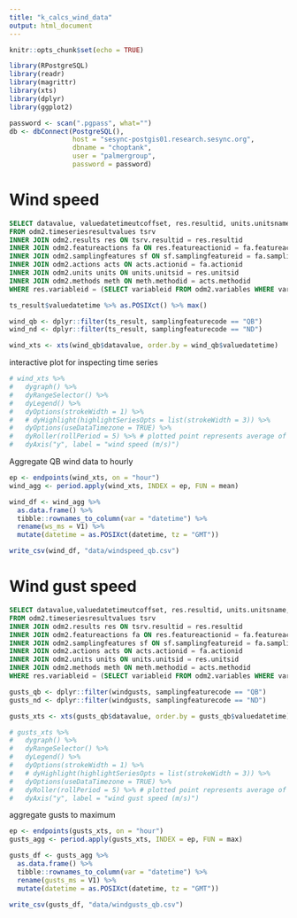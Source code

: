 ```yaml
---
title: "k_calcs_wind_data"
output: html_document
---
```


```r
knitr::opts_chunk$set(echo = TRUE)
```

```r
library(RPostgreSQL)
library(readr)
library(magrittr)
library(xts)
library(dplyr)
library(ggplot2)
```

```r
password <- scan(".pgpass", what="")
db <- dbConnect(PostgreSQL(), 
                host = "sesync-postgis01.research.sesync.org",
                dbname = "choptank", 
                user = "palmergroup",
                password = password)
```

# Wind speed


```sql
SELECT datavalue, valuedatetimeutcoffset, res.resultid, units.unitsname, valuedatetime, sf.samplingfeaturecode, meth.methodcode
FROM odm2.timeseriesresultvalues tsrv
INNER JOIN odm2.results res ON tsrv.resultid = res.resultid
INNER JOIN odm2.featureactions fa ON res.featureactionid = fa.featureactionid
INNER JOIN odm2.samplingfeatures sf ON sf.samplingfeatureid = fa.samplingfeatureid
INNER JOIN odm2.actions acts ON acts.actionid = fa.actionid
INNER JOIN odm2.units units ON units.unitsid = res.unitsid
INNER JOIN odm2.methods meth ON meth.methodid = acts.methodid
WHERE res.variableid = (SELECT variableid FROM odm2.variables WHERE variablenamecv = 'Wind speed')
```


```r
ts_result$valuedatetime %>% as.POSIXct() %>% max()
```

```r
wind_qb <- dplyr::filter(ts_result, samplingfeaturecode == "QB")
wind_nd <- dplyr::filter(ts_result, samplingfeaturecode == "ND")
```

```r
wind_xts <- xts(wind_qb$datavalue, order.by = wind_qb$valuedatetime)
```

interactive plot for inspecting time series 

```r
# wind_xts %>%
#   dygraph() %>%
#   dyRangeSelector() %>%
#   dyLegend() %>%
#   dyOptions(strokeWidth = 1) %>%
#   # dyHighlight(highlightSeriesOpts = list(strokeWidth = 3)) %>%
#   dyOptions(useDataTimezone = TRUE) %>%
#   dyRoller(rollPeriod = 5) %>% # plotted point represents average of specified number of timestamps
#   dyAxis("y", label = "wind speed (m/s)")
```

Aggregate QB wind data to hourly

```r
ep <- endpoints(wind_xts, on = "hour")
wind_agg <- period.apply(wind_xts, INDEX = ep, FUN = mean)
```

```r
wind_df <- wind_agg %>%
  as.data.frame() %>%
  tibble::rownames_to_column(var = "datetime") %>%
  rename(ws_ms = V1) %>%
  mutate(datetime = as.POSIXct(datetime, tz = "GMT"))
```

```r
write_csv(wind_df, "data/windspeed_qb.csv")
```


# Wind gust speed

```sql
SELECT datavalue,valuedatetimeutcoffset, res.resultid, units.unitsname, valuedatetime, sf.samplingfeaturecode, meth.methodcode
FROM odm2.timeseriesresultvalues tsrv
INNER JOIN odm2.results res ON tsrv.resultid = res.resultid
INNER JOIN odm2.featureactions fa ON res.featureactionid = fa.featureactionid
INNER JOIN odm2.samplingfeatures sf ON sf.samplingfeatureid = fa.samplingfeatureid
INNER JOIN odm2.actions acts ON acts.actionid = fa.actionid
INNER JOIN odm2.units units ON units.unitsid = res.unitsid
INNER JOIN odm2.methods meth ON meth.methodid = acts.methodid
WHERE res.variableid = (SELECT variableid FROM odm2.variables WHERE variablenamecv = 'Wind gust speed')
```

```r
gusts_qb <- dplyr::filter(windgusts, samplingfeaturecode == "QB")
gusts_nd <- dplyr::filter(windgusts, samplingfeaturecode == "ND")
```

```r
gusts_xts <- xts(gusts_qb$datavalue, order.by = gusts_qb$valuedatetime)
```

```r
# gusts_xts %>%
#   dygraph() %>%
#   dyRangeSelector() %>%
#   dyLegend() %>%
#   dyOptions(strokeWidth = 1) %>%
#   # dyHighlight(highlightSeriesOpts = list(strokeWidth = 3)) %>%
#   dyOptions(useDataTimezone = TRUE) %>%
#   dyRoller(rollPeriod = 5) %>% # plotted point represents average of specified number of timestamps
#   dyAxis("y", label = "wind gust speed (m/s)")
```

aggregate gusts to maximum

```r
ep <- endpoints(gusts_xts, on = "hour")
gusts_agg <- period.apply(gusts_xts, INDEX = ep, FUN = max)
```

```r
gusts_df <- gusts_agg %>%
  as.data.frame() %>%
  tibble::rownames_to_column(var = "datetime") %>%
  rename(gusts_ms = V1) %>%
  mutate(datetime = as.POSIXct(datetime, tz = "GMT"))
```

```r
write_csv(gusts_df, "data/windgusts_qb.csv")
```
